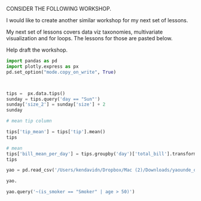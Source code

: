 CONSIDER THE FOLLOWING WORKSHOP. 

I would like to create another similar workshop for my next set of lessons. 

My next set of lessons covers data viz taxonomies, multivariate visualization and for loops. The lessons for those are pasted below.

Help draft the workshop.


```python
import pandas as pd
import plotly.express as px
pd.set_option("mode.copy_on_write", True)



tips =  px.data.tips()
sunday = tips.query('day == "Sun"')
sunday['size_2'] = sunday['size'] + 2
sunday
```


```python
# mean tip column

tips['tip_mean'] = tips['tip'].mean()
tips

# mean
tips['bill_mean_per_day'] = tips.groupby('day')['total_bill'].transform('mean')
tips
```



```python
yao = pd.read_csv('/Users/kendavidn/Dropbox/Mac (2)/Downloads/yaounde_data 2.csv')

yao.

yao.query('~(is_smoker == "Smoker" | age > 50)')
```
